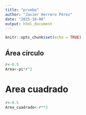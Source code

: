 ```yaml
---
title: "prueba"
author: "Javier Herrero Pérez"
date: "2025-10-08"
output: html_document
---
```


```r
knitr::opts_chunk$set(echo = TRUE)
```

## Área círculo

```r
r<-0.5
Area<-pi*r^2
```

# Area cuadrado

```r
r<-0.5
Area_cuadrado<-r**2
```
